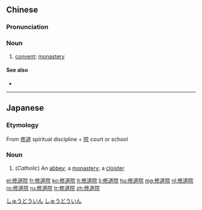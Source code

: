 ==Chinese==
{{zh-forms|type=21}}

===Pronunciation===
{{zh-pron
|m=xiūdàoyuàn
|c=sau1 dou6 jyun6-2
|cat=n
}}

===Noun===
{{zh-noun}}

# {{lb|zh|Christianity}} [[convent]]; [[monastery]]

====See also====
* {{zh-l|寺院}}

----

==Japanese==
{{ja-kanjitab|しゅう|どう|いん|yomi=o}}

===Etymology===
From {{etyl|zh|ja}} [[修道]] spiritual discipline + [[院]] court or school

===Noun===
{{ja-noun|しゅうどういん|rs=人08}}

# (''Catholic'') An [[abbey]]; a [[monastery]]; a [[cloister]]

[[Category:ja:Buildings|しゅうどういん]]
[[Category:ja:Christianity|しゅうどういん]]

[[el:修道院]]
[[fr:修道院]]
[[ko:修道院]]
[[lt:修道院]]
[[li:修道院]]
[[hu:修道院]]
[[mg:修道院]]
[[nl:修道院]]
[[ro:修道院]]
[[ru:修道院]]
[[tr:修道院]]
[[zh:修道院]]